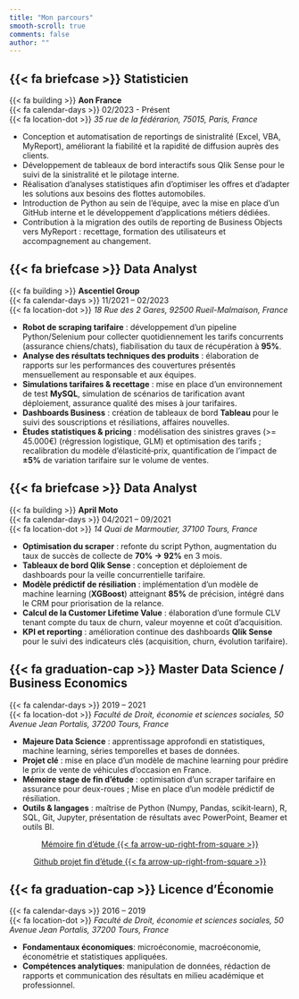 ```yaml
---
title: "Mon parcours"
smooth-scroll: true
comments: false
author: ""
---
```


::: {.timeline}

::: {.timeline-event}
::: {.timeline-point .bg_2}
:::
::: {.timeline-content}
::: {.timeline-border .bg_2}
:::
::: {.timeline-description}

## {{< fa briefcase >}} Statisticien  
{{< fa building >}} **Aon France**  
{{< fa calendar-days >}} 02/2023 - Présent  
{{< fa location-dot >}} *35 rue de la fédérarion, 75015, Paris, France*  

- Conception et automatisation de reportings de sinistralité (Excel, VBA, MyReport), améliorant la fiabilité et la rapidité de diffusion auprès des clients.
- Développement de tableaux de bord interactifs sous Qlik Sense pour le suivi de la sinistralité et le pilotage interne.
- Réalisation d’analyses statistiques afin d’optimiser les offres et d’adapter les solutions aux besoins des flottes automobiles.
- Introduction de Python au sein de l’équipe, avec la mise en place d’un GitHub interne et le développement d’applications métiers dédiées.
- Contribution à la migration des outils de reporting de Business Objects vers MyReport : recettage, formation des utilisateurs et accompagnement au changement.
:::  
:::  
:::

::: {.timeline-event}
::: {.timeline-point .bg_3}
:::
::: {.timeline-content}
::: {.timeline-border .bg_3}
:::
::: {.timeline-description}

## {{< fa briefcase >}} Data Analyst  
{{< fa building >}} **Ascentiel Group**  
{{< fa calendar-days >}} 11/2021 – 02/2023  
{{< fa location-dot >}} *18 Rue des 2 Gares, 92500 Rueil-Malmaison, France*  

- **Robot de scraping tarifaire** : développement d’un pipeline Python/Selenium pour collecter quotidiennement les tarifs concurrents (assurance chiens/chats), fiabilisation du taux de récupération à **95%**.
- **Analyse des résultats techniques des produits** : élaboration de rapports sur les performances des couvertures présentés mensuellement au responsable et aux équipes.   
- **Simulations tarifaires & recettage** : mise en place d’un environnement de test **MySQL**, simulation de scénarios de tarification avant déploiement, assurance qualité des mises à jour tarifaires.  
- **Dashboards Business** : création de tableaux de bord **Tableau** pour le suivi des souscriptions et résiliations, affaires nouvelles.   
- **Études statistiques & pricing** : modélisation des sinistres graves (>= 45.000€) (régression logistique, GLM) et optimisation des tarifs ; recalibration du modèle d’élasticité‑prix, quantification de l’impact de **±5%** de variation tarifaire sur le volume de ventes.

:::  
:::  
:::

::: {.timeline-event}
::: {.timeline-point .bg_4}
:::
::: {.timeline-content}
::: {.timeline-border .bg_4}
:::
::: {.timeline-description}

## {{< fa briefcase >}} Data Analyst  
{{< fa building >}} **April Moto**  
{{< fa calendar-days >}} 04/2021 – 09/2021  
{{< fa location-dot >}} *14 Quai de Marmoutier, 37100 Tours, France*  

- **Optimisation du scraper** : refonte du script Python, augmentation du taux de succès de collecte de **70% → 92%** en 3 mois.  
- **Tableaux de bord Qlik Sense** : conception et déploiement de dashboards pour la veille concurrentielle tarifaire.
- **Modèle prédictif de résiliation** : implémentation d’un modèle de machine learning (**XGBoost**) atteignant **85%** de précision, intégré dans le CRM pour priorisation de la relance.  
- **Calcul de la Customer Lifetime Value** : élaboration d’une formule CLV tenant compte du taux de churn, valeur moyenne et coût d’acquisition.
- **KPI et reporting** : amélioration continue des dashboards **Qlik Sense** pour le suivi des indicateurs clés (acquisition, churn, évolution tarifaire).

:::  
:::  
:::

::: {.timeline-event}
::: {.timeline-point .bg_5}
:::
::: {.timeline-content}
::: {.timeline-border .bg_5}
:::
::: {.timeline-description}

## {{< fa graduation-cap >}} Master Data Science / Business Economics  
{{< fa calendar-days >}} 2019 – 2021  
{{< fa location-dot >}} *Faculté de Droit, économie et sciences sociales, 50 Avenue Jean Portalis, 37200 Tours, France*  

- **Majeure Data Science** : apprentissage approfondi en statistiques, machine learning, séries temporelles et bases de données.  
- **Projet clé** : mise en place d'un modèle de machine learning pour prédire le prix de vente de véhicules d'occasion en France. 
- **Mémoire stage de fin d'étude** : optimisation d'un scraper tarifaire en assurance pour deux-roues ; Mise en place d'un modèle prédictif de résiliation.
- **Outils & langages** : maîtrise de Python (Numpy, Pandas, scikit‑learn), R, SQL, Git, Jupyter, présentation de résultats avec PowerPoint, Beamer et outils BI.

::: {style="text-align:center;"}
[Mémoire fin d'étude {{< fa arrow-up-right-from-square >}}](/assets/memoire.pdf){.btn .btn-outline-primary .btn .center role="button"}
:::

::: {style="text-align:center;"}
[Github projet fin d'étude {{< fa arrow-up-right-from-square >}}](https://github.com/Francois-b-24/Second-hand-car-prices){.btn .btn-outline-primary .btn .center role="button"}
:::

:::  
:::  
:::

::: {.timeline-event}
::: {.timeline-point .bg_6}
:::
::: {.timeline-content}
::: {.timeline-border .bg_6}
:::
::: {.timeline-description}

## {{< fa graduation-cap >}} Licence d’Économie  
{{< fa calendar-days >}} 2016 – 2019  
{{< fa location-dot >}} *Faculté de Droit, économie et sciences sociales, 50 Avenue Jean Portalis, 37200 Tours, France*  

- **Fondamentaux économiques**: microéconomie, macroéconomie, économétrie et statistiques appliquées.  
- **Compétences analytiques**: manipulation de données, rédaction de rapports et communication des résultats en milieu académique et professionnel.

:::
:::
:::

:::  
